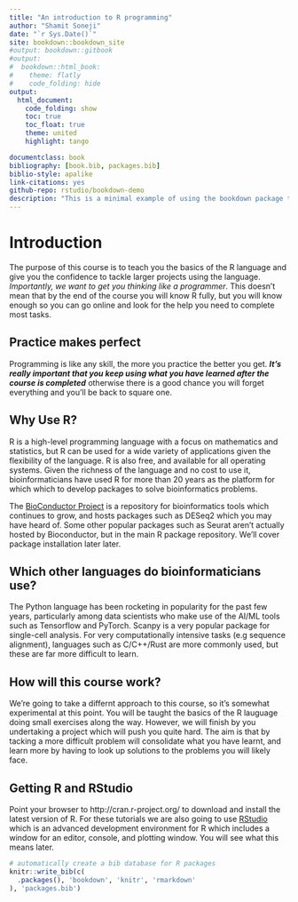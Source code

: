 ```yaml
--- 
title: "An introduction to R programming"
author: "Shamit Soneji"
date: "`r Sys.Date()`"
site: bookdown::bookdown_site
#output: bookdown::gitbook
#output:
#  bookdown::html_book:
#    theme: flatly
#    code_folding: hide
output:
  html_document:
    code_folding: show
    toc: true
    toc_float: true
    theme: united
    highlight: tango

documentclass: book
bibliography: [book.bib, packages.bib]
biblio-style: apalike
link-citations: yes
github-repo: rstudio/bookdown-demo
description: "This is a minimal example of using the bookdown package to write a book. The output format for this example is bookdown::gitbook."
---
```


# Introduction

The purpose of this course is to teach you the basics of the R language and give you the confidence to tackle larger projects using the language. *Importantly, we want to get you thinking like a programmer*. This doesn't mean that by the end of the course you will know R fully, but you will know enough so you can go online and look for the help you need to complete most tasks.

## Practice makes perfect

Programming is like any skill, the more you practice the better you get. ***It's really important that you keep using what you have learned after the course is completed*** otherwise there is a good chance you will forget everything and you'll be back to square one.

## Why Use R?
R is a high-level programming language with a focus on mathematics and statistics, but R can be used for a wide variety of applications given the flexibility of the language. R is also free, and available for all operating systems. Given the richness of the language and no cost to use it, bioinformaticians have used R for more than 20 years as the platform for which which to develop packages to solve bioinformatics problems.

The [BioConductor Project](https://www.bioconductor.org/) is a repository for bioinformatics tools which continues to grow, and hosts packages such as DESeq2 which you may have heard of. Some other popular packages such as Seurat aren't actually hosted by Bioconductor, but in the main R package repository. We'll cover package installation later later.

## Which other languages do bioinformaticians use?

The Python language has been rocketing in popularity for the past few years, particularly among data scientists who make use of the AI/ML tools such as Tensorflow and PyTorch. Scanpy is a very popular package for single-cell analysis. For very computationally intensive tasks (e.g sequence alignment), languages such as C/C++/Rust are more commonly used, but these are far more difficult to learn.

## How will this course work?
We're going to take a differnt approach to this course, so it's somewhat experimental at this point. You will be taught the basics of the R lauguage doing small exercises along the way. However, we will finish by you undertaking a project which will push you quite hard. The aim is that by tacking a more difficult problem will consolidate what you have learnt, and learn more by having to look up solutions to the problems you will likely face.

## Getting R and RStudio

Point your browser to http://cran.r-project.org/ to download and install the latest version of R. For these tutorials we are also going to use [RStudio](http://www.rstudio.com/) which is an advanced development environment for R which includes a window for an editor, console, and plotting window. You will see what this means later.



```r
# automatically create a bib database for R packages
knitr::write_bib(c(
  .packages(), 'bookdown', 'knitr', 'rmarkdown'
), 'packages.bib')
```
